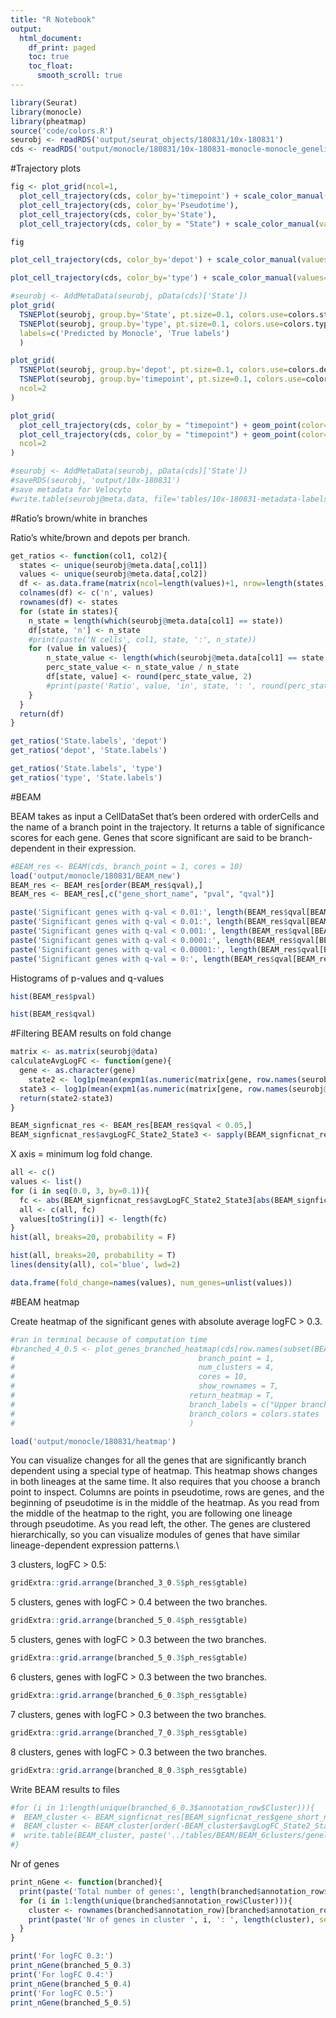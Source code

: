 ```yaml
---
title: "R Notebook"
output:
  html_document:
    df_print: paged
    toc: true
    toc_float: 
      smooth_scroll: true
---
```


```r
library(Seurat)
library(monocle)
library(pheatmap)
source('code/colors.R')
seurobj <- readRDS('output/seurat_objects/180831/10x-180831')
cds <- readRDS('output/monocle/180831/10x-180831-monocle-monocle_genelist_T1T2T3_T4T5_res.1.5')
```


#Trajectory plots

```r
fig <- plot_grid(ncol=1,
  plot_cell_trajectory(cds, color_by='timepoint') + scale_color_manual(values=colors.timepoints, name = "Timepoint"),
  plot_cell_trajectory(cds, color_by='Pseudotime'),
  plot_cell_trajectory(cds, color_by='State'),
  plot_cell_trajectory(cds, color_by = "State") + scale_color_manual(values=colors.states, name = "State"))

fig
```

```r
plot_cell_trajectory(cds, color_by='depot') + scale_color_manual(values=colors.depots, name = 'Depots')
```

```r
plot_cell_trajectory(cds, color_by='type') + scale_color_manual(values=colors.type, name = "Type")
```


```r
#seurobj <- AddMetaData(seurobj, pData(cds)['State'])
plot_grid(
  TSNEPlot(seurobj, group.by='State', pt.size=0.1, colors.use=colors.states),
  TSNEPlot(seurobj, group.by='type', pt.size=0.1, colors.use=colors.type),
  labels=c('Predicted by Monocle', 'True labels')
  )
```

```r
plot_grid(
  TSNEPlot(seurobj, group.by='depot', pt.size=0.1, colors.use=colors.depots),
  TSNEPlot(seurobj, group.by='timepoint', pt.size=0.1, colors.use=colors.timepoints),
  ncol=2
)
```



```r
plot_grid(
  plot_cell_trajectory(cds, color_by = "timepoint") + geom_point(color='white', size=5) + geom_point(aes(colour=timepoint), alpha=0.1) + scale_color_manual(values=colors.timepoints),
  plot_cell_trajectory(cds, color_by = "timepoint") + geom_point(color='white', size=5) + geom_point(aes(colour=timepoint), alpha=0.01) + scale_color_manual(values=colors.timepoints),
  ncol=2
)
```


```r
#seurobj <- AddMetaData(seurobj, pData(cds)['State'])
#saveRDS(seurobj, 'output/10x-180831')
#save metadata for Velocyto
#write.table(seurobj@meta.data, file='tables/10x-180831-metadata-labels.txt', sep='\t', quote=F)
```


#Ratio's brown/white in branches

Ratio's white/brown and depots per branch.

```r
get_ratios <- function(col1, col2){
  states <- unique(seurobj@meta.data[,col1])
  values <- unique(seurobj@meta.data[,col2])
  df <- as.data.frame(matrix(ncol=length(values)+1, nrow=length(states)))
  colnames(df) <- c('n', values)
  rownames(df) <- states
  for (state in states){
    n_state = length(which(seurobj@meta.data[col1] == state))
    df[state, 'n'] <- n_state
    #print(paste('N cells', col1, state, ':', n_state))
    for (value in values){
    	n_state_value <- length(which(seurobj@meta.data[col1] == state & seurobj@meta.data[col2] == value))
	    perc_state_value <- n_state_value / n_state
	    df[state, value] <- round(perc_state_value, 2)
	    #print(paste('Ratio', value, 'in', state, ': ', round(perc_state_value, 2)))
    }
  }
  return(df)
}
```


```r
get_ratios('State.labels', 'depot')
get_ratios('depot', 'State.labels')
```

```r
get_ratios('State.labels', 'type')
get_ratios('type', 'State.labels')
```


#BEAM

BEAM takes as input a CellDataSet that's been ordered with orderCells and the name of a branch point in the trajectory. It returns a table of significance scores for each gene. Genes that score significant are said to be branch-dependent in their expression.

```r
#BEAM_res <- BEAM(cds, branch_point = 1, cores = 10)
load('output/monocle/180831/BEAM_new')
BEAM_res <- BEAM_res[order(BEAM_res$qval),]
BEAM_res <- BEAM_res[,c("gene_short_name", "pval", "qval")]
```


```r
paste('Significant genes with q-val < 0.01:', length(BEAM_res$qval[BEAM_res$qval < 0.05]))
paste('Significant genes with q-val < 0.01:', length(BEAM_res$qval[BEAM_res$qval < 0.01]))
paste('Significant genes with q-val < 0.001:', length(BEAM_res$qval[BEAM_res$qval < 0.001]))
paste('Significant genes with q-val < 0.0001:', length(BEAM_res$qval[BEAM_res$qval < 0.0001]))
paste('Significant genes with q-val < 0.00001:', length(BEAM_res$qval[BEAM_res$qval < 0.00001]))
paste('Significant genes with q-val = 0:', length(BEAM_res$qval[BEAM_res$qval == 0]))
```

Histograms of p-values and q-values

```r
hist(BEAM_res$pval)
```

```r
hist(BEAM_res$qval)
```

#Filtering BEAM results on fold change

```r
matrix <- as.matrix(seurobj@data)
calculateAvgLogFC <- function(gene){
  gene <- as.character(gene)
    state2 <- log1p(mean(expm1(as.numeric(matrix[gene, row.names(seurobj@meta.data)[seurobj@meta.data$State == 2]])))) # first un-log transform. then average. then logp1 again. This is all done to calculate the mean in non-log-space.
  state3 <- log1p(mean(expm1(as.numeric(matrix[gene, row.names(seurobj@meta.data)[seurobj@meta.data$State == 3]]))))
  return(state2-state3)
}

BEAM_signficnat_res <- BEAM_res[BEAM_res$qval < 0.05,]
BEAM_signficnat_res$avgLogFC_State2_State3 <- sapply(BEAM_signficnat_res$gene_short_name, calculateAvgLogFC)
```

X axis = minimum log fold change.

```r
all <- c()
values <- list()
for (i in seq(0.0, 3, by=0.1)){
  fc <- abs(BEAM_signficnat_res$avgLogFC_State2_State3[abs(BEAM_signficnat_res$avgLogFC_State2_State3) >= i])
  all <- c(all, fc)
  values[toString(i)] <- length(fc)
}
hist(all, breaks=20, probability = F)
```

```r
hist(all, breaks=20, probability = T)
lines(density(all), col='blue', lwd=2)
```

```r
data.frame(fold_change=names(values), num_genes=unlist(values))
```

#BEAM heatmap

Create heatmap of the significant genes with absolute average logFC > 0.3.

```r
#ran in terminal because of computation time
#branched_4_0.5 <- plot_genes_branched_heatmap(cds[row.names(subset(BEAM_signficnat_res, #abs(avgLogFC_State2_State3) > 0.5))],
#                                         branch_point = 1,
#                                         num_clusters = 4,
#                                         cores = 10,
#                                         show_rownames = T,
#                                       return_heatmap = T,
#                                       branch_labels = c("Upper branch", "Lower branch"),
#                                       branch_colors = colors.states
#                                       )
```

```r
load('output/monocle/180831/heatmap')
```

You can visualize changes for all the genes that are significantly branch dependent using a special type of heatmap. This heatmap shows changes in both lineages at the same time. It also requires that you choose a branch point to inspect. Columns are points in pseudotime, rows are genes, and the beginning of pseudotime is in the middle of the heatmap. As you read from the middle of the heatmap to the right, you are following one lineage through pseudotime. As you read left, the other. The genes are clustered hierarchically, so you can visualize modules of genes that have similar lineage-dependent expression patterns.\\

3 clusters, logFC > 0.5:

```r
gridExtra::grid.arrange(branched_3_0.5$ph_res$gtable)
```

5 clusters, genes with logFC > 0.4 between the two branches.

```r
gridExtra::grid.arrange(branched_5_0.4$ph_res$gtable)
```

5 clusters, genes with logFC > 0.3 between the two branches.

```r
gridExtra::grid.arrange(branched_5_0.3$ph_res$gtable)
```

6 clusters, genes with logFC > 0.3 between the two branches.

```r
gridExtra::grid.arrange(branched_6_0.3$ph_res$gtable)
```

7 clusters, genes with logFC > 0.3 between the two branches.

```r
gridExtra::grid.arrange(branched_7_0.3$ph_res$gtable)
```

8 clusters, genes with logFC > 0.3 between the two branches.

```r
gridExtra::grid.arrange(branched_8_0.3$ph_res$gtable)
```


Write BEAM results to files

```r
#for (i in 1:length(unique(branched_6_0.3$annotation_row$Cluster))){
#  BEAM_cluster <- BEAM_signficnat_res[BEAM_signficnat_res$gene_short_name %in% row.names(branched_6_0.3$annotation_row)[branched_6_0.3$annotation_row == i],]
#  BEAM_cluster <- BEAM_cluster[order(-BEAM_cluster$avgLogFC_State2_State3),]
#  write.table(BEAM_cluster, paste('../tables/BEAM/BEAM_6clusters/genelist_cluster_', i, #'.txt', sep=''), row.names=F, quote=F, sep='\t')
#}  
```

Nr of genes

```r
print_nGene <- function(branched){
  print(paste('Total number of genes:', length(branched$annotation_row$Cluster)))
  for (i in 1:length(unique(branched$annotation_row$Cluster))){
    cluster <- rownames(branched$annotation_row)[branched$annotation_row$Cluster == i]
    print(paste('Nr of genes in cluster ', i, ': ', length(cluster), sep=''))
  }
}

print('For logFC 0.3:')
print_nGene(branched_5_0.3)
print('For logFC 0.4:')
print_nGene(branched_5_0.4)
print('For logFC 0.5:')
print_nGene(branched_5_0.5)
```
